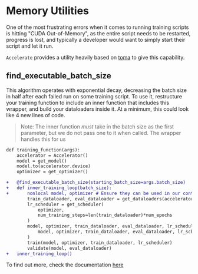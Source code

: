 <!--Copyright 2022 The HuggingFace Team. All rights reserved.

Licensed under the Apache License, Version 2.0 (the "License"); you may not use this file except in compliance with
the License. You may obtain a copy of the License at

http://www.apache.org/licenses/LICENSE-2.0

Unless required by applicable law or agreed to in writing, software distributed under the License is distributed on
an "AS IS" BASIS, WITHOUT WARRANTIES OR CONDITIONS OF ANY KIND, either express or implied. See the License for the
specific language governing permissions and limitations under the License.
-->

# Memory Utilities

One of the most frustrating errors when it comes to running training scripts is hitting "CUDA Out-of-Memory", 
as the entire script needs to be restarted, progress is lost, and typically a developer would want to simply
start their script and let it run.

`Accelerate` provides a utility heavily based on [toma](https://github.com/BlackHC/toma) to give this capability.

## find_executable_batch_size

This algorithm operates with exponential decay, decreasing the batch size in half after each failed run on some 
training script. To use it, restructure your training function to include an inner function that includes this wrapper, 
and build your dataloaders inside it. At a minimum, this could look like 4 new lines of code. 
> Note: The inner function *must* take in the batch size as the first parameter, but we do not pass one to it when called. The wrapper handles this for us

```diff
def training_function(args):
    accelerator = Accelerator()
    model = get_model()
    model.to(accelerator.device)
    optimizer = get_optimizer()

+   @find_executable_batch_size(starting_batch_size=args.batch_size)
+   def inner_training_loop(batch_size):
+       nonlocal model, optimizer # Ensure they can be used in our context
        train_dataloader, eval_dataloader = get_dataloaders(accelerator, batch_size)
        lr_scheduler = get_scheduler(
            optimizer, 
            num_training_steps=len(train_dataloader)*num_epochs
        )
        model, optimizer, train_dataloader, eval_dataloader, lr_scheduler = accelerator.prepare(
            model, optimizer, train_dataloader, eval_dataloader, lr_scheduler
        )
        train(model, optimizer, train_dataloader, lr_scheduler)
        validate(model, eval_dataloader)
+   inner_training_loop()
```

To find out more, check the documentation [here](package_reference/utilities#accelerate.find_executable_batch_size)